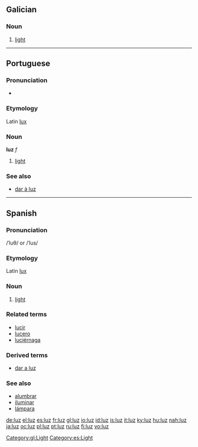 ==Galician==

===Noun===
{{infl|gl|noun|g=f}}

# [[light]]

[[Category:gl:Light]]

----

==Portuguese==

===Pronunciation===
* {{IPA|/ˈluʃ/|lang=pt}}

===Etymology===
Latin [[lux]]

===Noun===
'''luz''' ''f''

# [[light]]

===See also===
*[[dar à luz]]

----

==Spanish==

===Pronunciation===
/ˈluθ/ or /ˈlus/

===Etymology===
Latin [[lux]]

===Noun===
{{es-noun-f|pl=luces}}

# [[light]]

===Related terms===
*[[lucir]]
*[[lucero]]
*[[luciérnaga]]

===Derived terms===
*[[dar a luz]]

===See also===
*[[alumbrar]]
*[[iluminar]]
*[[lámpara]]

[[Category:es:Light]]

[[de:luz]]
[[el:luz]]
[[es:luz]]
[[fr:luz]]
[[gl:luz]]
[[io:luz]]
[[id:luz]]
[[is:luz]]
[[it:luz]]
[[ky:luz]]
[[hu:luz]]
[[nah:luz]]
[[ja:luz]]
[[oc:luz]]
[[pl:luz]]
[[pt:luz]]
[[ru:luz]]
[[fi:luz]]
[[vo:luz]]